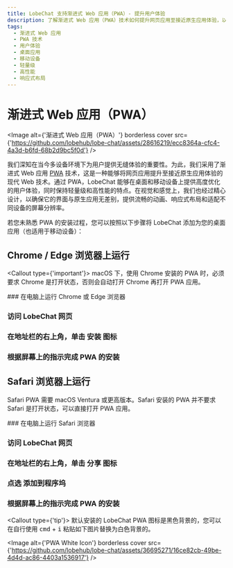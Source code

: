 ```yaml
---
title: LobeChat 支持渐进式 Web 应用（PWA）- 提升用户体验
description: 了解渐进式 Web 应用（PWA）技术如何提升网页应用至接近原生应用体验，以及如何在桌面和移动设备上提供优化的用户体验。
tags:
  - 渐进式 Web 应用
  - PWA 技术
  - 用户体验
  - 桌面应用
  - 移动设备
  - 轻量级
  - 高性能
  - 响应式布局
---
```


# 渐进式 Web 应用（PWA）

<Image alt={'渐进式 Web 应用（PWA）'} borderless cover src={'https://github.com/lobehub/lobe-chat/assets/28616219/ecc8364a-cfc4-4a3d-b6fd-68b2d9bc5f0d'} />

我们深知在当今多设备环境下为用户提供无缝体验的重要性。为此，我们采用了渐进式 Web 应用 [PWA](https://support.google.com/chrome/answer/9658361) 技术，这是一种能够将网页应用提升至接近原生应用体验的现代 Web 技术。通过 PWA，LobeChat 能够在桌面和移动设备上提供高度优化的用户体验，同时保持轻量级和高性能的特点。在视觉和感觉上，我们也经过精心设计，以确保它的界面与原生应用无差别，提供流畅的动画、响应式布局和适配不同设备的屏幕分辨率。

若您未熟悉 PWA 的安装过程，您可以按照以下步骤将 LobeChat 添加为您的桌面应用（也适用于移动设备）：

## Chrome / Edge 浏览器上运行

<Callout type={'important'}>
  macOS 下，使用 Chrome 安装的 PWA 时，必须要求 Chrome 是打开状态，否则会自动打开 Chrome 再打开 PWA
  应用。
</Callout>

<Steps>
  ### 在电脑上运行 Chrome 或 Edge 浏览器

  ### 访问 LobeChat 网页

  ### 在地址栏的右上角，单击 <kbd>安装</kbd> 图标

  ### 根据屏幕上的指示完成 PWA 的安装
</Steps>

## Safari 浏览器上运行

Safari PWA 需要 macOS Ventura 或更高版本。Safari 安装的 PWA 并不要求 Safari 是打开状态，可以直接打开 PWA 应用。

<Steps>
  ### 在电脑上运行 Safari 浏览器

  ### 访问 LobeChat 网页

  ### 在地址栏的右上角，单击 <kbd>分享</kbd> 图标

  ### 点选 <kbd>添加到程序坞</kbd>

  ### 根据屏幕上的指示完成 PWA 的安装
</Steps>

<Callout type={'tip'}>
  默认安装的 LobeChat PWA 图标是黑色背景的，您可以在自行使用 <kbd>cmd</kbd> + <kbd>i</kbd>  粘贴如下图片替换为白色背景的。
</Callout>

<Image alt={'PWA White Icon'} borderless cover src={'https://github.com/lobehub/lobe-chat/assets/36695271/16ce82cb-49be-4d4d-ac86-4403a1536917'} />

